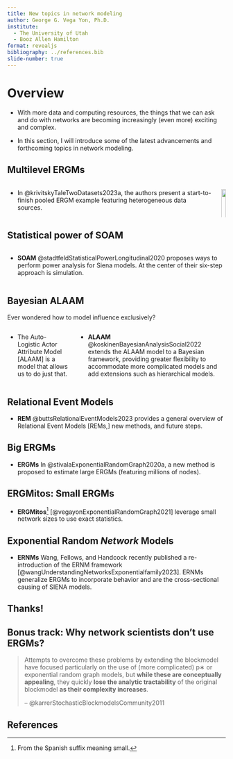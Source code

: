 ```yaml
---
title: New topics in network modeling
author: George G. Vega Yon, Ph.D.
institute:
  - The University of Utah
  - Booz Allen Hamilton
format: revealjs
bibliography: ../references.bib
slide-number: true
---
```


# Overview


- With more data and computing resources, the things that we can ask and do with networks are becoming increasingly (even more) exciting and complex.

- In this section, I will introduce some of the latest advancements and forthcoming topics in network modeling.


## Multilevel ERGMs

::: {.columns}

::: {.column}
- In @krivitskyTaleTwoDatasets2023a, the authors present a start-to-finish pooled ERGM example featuring heterogeneous data sources.
:::

::: {.column}
![](networks.png){width=100%}
:::

:::

## Statistical power of SOAM

::: {.columns}

::: {.column}
- **SOAM** @stadtfeldStatisticalPowerLongitudinal2020 proposes ways to perform power analysis for Siena models. At the center of their six-step approach is simulation.
::: 

:::


## Bayesian ALAAM

Ever wondered how to model influence exclusively?

::: {.columns}
::: {.column}
- The Auto-Logistic Actor Attribute Model [ALAAM] is a model that allows us to do just that.
:::

::: {.column}
- **ALAAM** @koskinenBayesianAnalysisSocial2022 extends the ALAAM model to a Bayesian framework, providing greater flexibility to accommodate more complicated models and add extensions such as hierarchical models.
:::

:::

## Relational Event Models

- **REM** @buttsRelationalEventModels2023 provides a general overview of Relational Event Models [REMs,] new methods, and future steps.


## Big ERGMs

- **ERGMs** In @stivalaExponentialRandomGraph2020a, a new method is proposed to estimate large ERGMs (featuring millions of nodes). 


## ERGMitos: Small ERGMs

- **ERGMitos**[^ito] [@vegayonExponentialRandomGraph2021] leverage small network sizes to use exact statistics.

[^ito]: From the Spanish suffix meaning small.


## Exponential Random *Network* Models

- **ERNMs** Wang, Fellows, and Handcock recently published a re-introduction of the ERNM framework [@wangUnderstandingNetworksExponentialfamily2023]. ERNMs generalize ERGMs to incorporate behavior and are the cross-sectional causing of SIENA models.

## Thanks!

## Bonus track: Why network scientists don't use ERGMs?

> Attempts to overcome these problems by extending the blockmodel have focused particularly on the use of (more complicated) p∗ or exponential random graph models, but **while these are conceptually appealing**, they quickly **lose the analytic tractability** of the original blockmodel **as their complexity increases**. 
>
> -- @karrerStochasticBlockmodelsCommunity2011


## References
